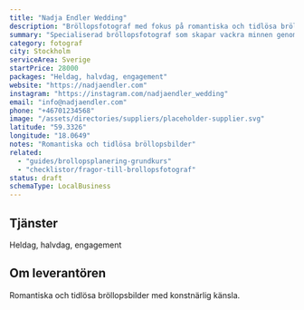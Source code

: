 ```yaml
---
title: "Nadja Endler Wedding"
description: "Bröllopsfotograf med fokus på romantiska och tidlösa bröllopsbilder."
summary: "Specialiserad bröllopsfotograf som skapar vackra minnen genom känslig och konstnärlig dokumentation av er stora dag."
category: fotograf
city: Stockholm
serviceArea: Sverige
startPrice: 28000
packages: "Heldag, halvdag, engagement"
website: "https://nadjaendler.com"
instagram: "https://instagram.com/nadjaendler_wedding"
email: "info@nadjaendler.com"
phone: "+46701234568"
image: "/assets/directories/suppliers/placeholder-supplier.svg"
latitude: "59.3326"
longitude: "18.0649"
notes: "Romantiska och tidlösa bröllopsbilder"
related:
  - "guides/brollopsplanering-grundkurs"
  - "checklistor/fragor-till-brollopsfotograf"
status: draft
schemaType: LocalBusiness
---
```


## Tjänster

Heldag, halvdag, engagement

## Om leverantören

Romantiska och tidlösa bröllopsbilder med konstnärlig känsla.